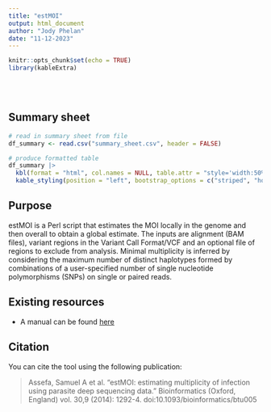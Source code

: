 ```yaml
---
title: "estMOI"
output: html_document
author: "Jody Phelan"
date: "11-12-2023"
---
```


```r
knitr::opts_chunk$set(echo = TRUE)
library(kableExtra)
```

<br/>
<br/>

## Summary sheet


```r
# read in summary sheet from file
df_summary <- read.csv("summary_sheet.csv", header = FALSE)

# produce formatted table
df_summary |>
  kbl(format = "html", col.names = NULL, table.attr = "style='width:50%;'", escape = FALSE) |>
  kable_styling(position = "left", bootstrap_options = c("striped", "hover", "condensed"))
```

## Purpose

estMOI is a Perl script that estimates the MOI locally in the genome and then overall to obtain a global estimate.
The inputs are alignment (BAM files), variant regions in the Variant Call Format/VCF and an optional file of regions to exclude from analysis.
Minimal multiplicity is inferred by considering the maximum number of distinct haplotypes formed by combinations of a user-specified number of single nucleotide polymorphisms (SNPs) on single or paired reads.

## Existing resources

- A manual can be found [here](https://github.com/sammy-assefa/estMOI/blob/master/README.pdf)


## Citation

You can cite the tool using the following publication:

> Assefa, Samuel A et al. “estMOI: estimating multiplicity of infection using parasite deep sequencing data.” Bioinformatics (Oxford, England) vol. 30,9 (2014): 1292-4. doi:10.1093/bioinformatics/btu005